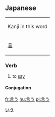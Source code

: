 ==Japanese==
[[Category:Japanese language|いう]]
{| align="right" border="0" cellpadding="4" cellspacing="0" style="border:1px solid #aaaaaa; margin-left:5px; margin-right:10px; font-size:8pt; text-align:center;" rules="all" frame="box"
| colspan="4" bgcolor="#f9f9f9" | Kanji in this word
|- style="font-size:12pt;"
! [[言]]
|}
=== Verb ===
{{t1verb|いう|[[iu]]}}
#to [[say]]
==== Conjugation ====
{{ja-go-u|言|い|i}}
[[fr:言う]]
[[hu:言う]]
[[pl:言う]]